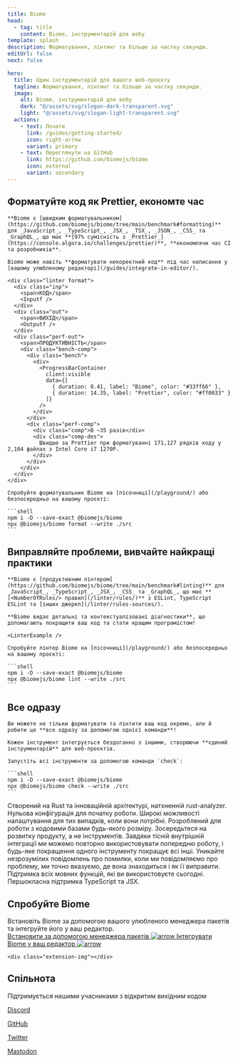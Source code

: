 ```yaml
---
title: Biome
head:
  - tag: title
    content: Biome, інструментарій для вебу
template: splash
description: Форматування, лінтинг та більше за частку секунди.
editUrl: false
next: false

hero:
  title: Один інструментарій для вашого веб-проєкту
  tagline: Форматування, лінтинг та більше за частку секунди.
  image:
    alt: Biome, інструментарій для вебу
    dark: "@/assets/svg/slogan-dark-transparent.svg"
    light: "@/assets/svg/slogan-light-transparent.svg"
  actions:
    - text: Почати
      link: /guides/getting-started/
      icon: right-arrow
      variant: primary
    - text: Переглянути на GitHub
      link: https://github.com/biomejs/biome
      icon: external
      variant: secondary
---
```



<div class="gradient"></div>
<div class="grid"></div>


<div class="hero-code">
    <h2 class="head">Форматуйте код як Prettier, економте час</h2>

    **Biome є [швидким форматувальником](https://github.com/biomejs/biome/tree/main/benchmark#formatting)** для _JavaScript_, _TypeScript_, _JSX_, _TSX_, _JSON_, _CSS_ та _GraphQL_, що має **[97% сумісність з _Prettier_](https://console.algora.io/challenges/prettier)**, **економлячи час CI та розробників**.

    Biome може навіть **форматувати некоректний код** під час написання у [вашому улюбленому редакторі](/guides/integrate-in-editor/).

    <div class="linter format">
      <div class="inp">
        <span>КОД</span>
        <Inputf />
      </div>
      <div class="out">
        <span>ВИХІД</span>
        <Outputf />
      </div>
      <div class="perf-out">
        <span>ПРОДУКТИВНІСТЬ</span>
        <div class="bench-comp">
          <div class="bench">
            <div>
              <ProgressBarContainer
                client:visible
                data={[
                  { duration: 0.41, label: "Biome", color: "#33ff66" },
                  { duration: 14.35, label: "Prettier", color: "#ff0033" }
                ]}
              />
            </div>
          </div>
          <div class="perf-comp">
            <div class="comp">В ~35 разів</div>
            <div class="comp-des">
              Швидше за Prettier при форматуванні 171,127 рядків коду у 2,104 файлах з Intel Core i7 1270P.
            </div>
          </div>
        </div>
      </div>
    </div>

    Спробуйте форматувальник Biome на [пісочниці](/playground/) або безпосередньо на вашому проєкті:

    ```shell
    npm i -D --save-exact @biomejs/biome
    npx @biomejs/biome format --write ./src
    ```
</div>


<div class="hero-code">
    <h2 class="head">Виправляйте проблеми, вивчайте найкращі практики</h2>

    **Biome є [продуктивним лінтером](https://github.com/biomejs/biome/tree/main/benchmark#linting)** для _JavaScript_, _TypeScript_, _JSX_, _CSS_ та _GraphQL_, що має **[<NumberOfRules/> правил](/linter/rules/)** з ESLint, TypeScript ESLint та [інших джерел](/linter/rules-sources/).

    **Biome видає детальні та контекстуалізовані діагностики**, що допомагають покращити ваш код та стати кращим програмістом!

    <LinterExample />

    Спробуйте лінтер Biome на [пісочниці](/playground/) або безпосередньо на вашому проєкті:

    ```shell
    npm i -D --save-exact @biomejs/biome
    npx @biomejs/biome lint --write ./src
    ```

</div>


<div class="hero-code">
    <h2 class="head">Все одразу</h2>

    Ви можете не тільки форматувати та лінтити ваш код окремо, але й робити це **все одразу за допомогою однієї команди**!

    Кожен інструмент інтегрується бездоганно з іншими, створюючи **єдиний інструментарій** для веб-проєктів.

    Запустіть всі інструменти за допомогою команди `check`:

    ```shell
    npm i -D --save-exact @biomejs/biome
    npx @biomejs/biome check --write ./src
    ```

</div>



<div class="card-cnt">

<CardGrid>
    <Card title="Швидкий" icon="rocket">
      Створений на Rust та інноваційній архітектурі, натхненній rust-analyzer.
    </Card>
    <Card title="Простий" icon="pencil">
      Нульова конфігурація для початку роботи. Широкі можливості налаштування для
      тих випадків, коли вони потрібні.
    </Card>
    <Card title="Масштабований" icon="random">
      Розроблений для роботи з кодовими базами будь-якого розміру. Зосередьтеся на розвитку продукту, а не інструментів.
    </Card>
    <Card title="Оптимізований" icon="setting">
      Завдяки тісній внутрішній інтеграції ми можемо повторно використовувати попередню роботу, і будь-яке покращення одного інструменту покращує всі інші.
    </Card>
    <Card title="Інформативний" icon="information">
      Уникайте незрозумілих повідомлень про помилки, коли ми повідомляємо про проблему, ми точно вказуємо, де вона знаходиться і як її виправити.
    </Card>
    <Card title="Все включено" icon="add-document">
      Підтримка всіх мовних функцій, які ви використовуєте сьогодні. Першокласна підтримка TypeScript та JSX.
    </Card>
  </CardGrid>
</div>
<div class="installation-body">
  <div class="installation">
    <div class="installation-left">
      <h2 class="head">Спробуйте Biome</h2>
      <div class="installation-description">
        Встановіть Biome за допомогою вашого улюбленого менеджера пакетів та інтегруйте його у ваш редактор.
      </div>
      <a class="installation-biome" href="/guides/getting-started/#installation">
        Встановити за допомогою менеджера пакетів
        <Image src={arrow} alt="arrow" />
      </a>
      <a
        href="/guides/integrate-in-editor/"
        class="installation-extension"
      >
        Інтегрувати Biome у ваш редактор
        <Image src={arrow} alt="arrow" />
      </a>
    </div>

    <div class="extension-img"></div>

  </div>
</div>

<div class="community">
  <div class="community-grid"></div>
  <h2 class="head">Спільнота</h2>
  <div class="community-connect">
    <div class="community-description">
      Підтримується нашими учасниками з відкритим вихідним кодом
    </div>
    <div class="community-links">
      <a href="https://biomejs.dev/chat" class="discord">
        <Icon name="discord" />
        <p>Discord</p>
      </a>
      <a href="https://github.com/biomejs/biome" class="github">
        <Icon name="github" />
        <p>GitHub</p>
      </a>
      <a href="https://twitter.com/biomejs" class="x">
        <Icon name="x.com" />
        <p>Twitter</p>
      </a>
      <a href="https://fosstodon.org/@biomejs" class="mastodon">
        <Icon name="mastodon" />
        <p>Mastodon</p>
      </a>
    </div>
  </div>
  <div class="connect">
    <Community />
  </div>
</div>

<Sponsors title="Спонсори" />

<Netlify />

